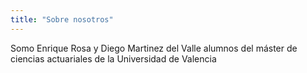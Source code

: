 ```yaml
---
title: "Sobre nosotros"
---
```


Somo Enrique Rosa y Diego Martinez del Valle alumnos del máster de ciencias actuariales de la Universidad de Valencia